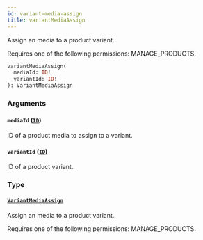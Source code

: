 ```yaml
---
id: variant-media-assign
title: variantMediaAssign
---
```


Assign an media to a product variant.

Requires one of the following permissions: MANAGE_PRODUCTS.

```graphql
variantMediaAssign(
  mediaId: ID!
  variantId: ID!
): VariantMediaAssign
```

### Arguments

#### `mediaId` ([`ID`](../../../developer/api-reference/scalars/id))

ID of a product media to assign to a variant.

#### `variantId` ([`ID`](../../../developer/api-reference/scalars/id))

ID of a product variant.

### Type

#### [`VariantMediaAssign`](../../../developer/api-reference/objects/variant-media-assign)

Assign an media to a product variant.

Requires one of the following permissions: MANAGE_PRODUCTS.
